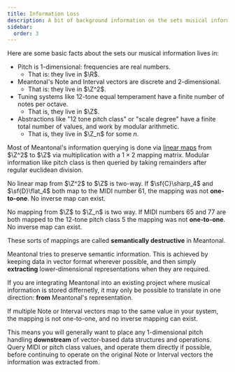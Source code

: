 ```yaml
---
title: Information Loss
description: A bit of background information on the sets musical information lives in.
sidebar:
  order: 3
---
```



Here are some basic facts about the sets our musical information lives in:

- Pitch is 1-dimensional: frequencies are real numbers.
    - That is: they live in $\R$.
- Meantonal's Note and Interval vectors are discrete and 2-dimensional.
    - That is: they live in $\Z^2$.
- Tuning systems like 12-tone equal temperament have a finite number of notes per octave.
    - That is, they live in $\Z$.
- Abstractions like "12 tone pitch class" or "scale degree" have a finite total number of values, and work by modular arithmetic.
    - That is, they live in $\Z_n$ for some $n$.

Most of Meantonal's information querying is done via [linear maps](https://en.wikipedia.org/wiki/Linear_map) from $\Z^2$ to $\Z$ via multiplication with a $1\times2$ mapping matrix. Modular information like pitch class is then queried by taking remainders after regular euclidean division.

No linear map from $\Z^2$ to $\Z$ is two-way. If $\sf{C}\sharp_4$ and $\sf{D}\flat_4$ both map to the MIDI number 61, the mapping was not **one-to-one**. No inverse map can exist.

No mapping from $\Z$ to $\Z_n$ is two way. If MIDI numbers 65 and 77  are both mapped to the 12-tone pitch class 5 the mapping was not **one-to-one**. No inverse map can exist.

These sorts of mappings are called **semantically destructive** in Meantonal.

Meantonal tries to preserve semantic information. This is achieved by keeping data in vector format wherever possible, and then simply **extracting** lower-dimensional representations when they are required.

<Aside type="caution">

If you are integrating Meantonal into an existing project where musical information is stored differnetly, it may only be possible to translate in one direction: **from** Meantonal's representation.

If multiple Note or Interval vectors map to the same value in your system, the mapping is not one-to-one, and no inverse mapping can exist.

</Aside>

This means you will generally want to place any 1-dimensional pitch handling **downstream** of vector-based data structures and operations. Query MIDI or pitch class values, and operate them directly if possible, before continuing to operate on the original Note or Interval vectors the information was extracted from.
